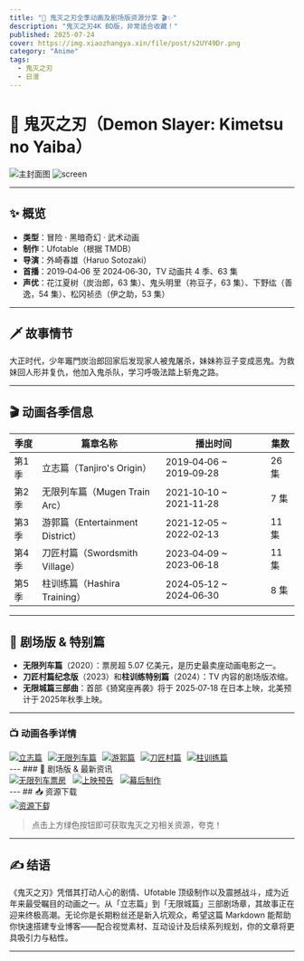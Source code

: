 ```yaml
---
title: "🎉 鬼灭之刃全季动画及剧场版资源分享 🎬✨"
description: "鬼灭之刃4K BD版，非常适合收藏！"
published: 2025-07-24
cover: https://img.xiaozhangya.xin/file/post/s2UY49Dr.png
category: "Anime"
tags:
  - 鬼灭之刃
  - 日漫
---
```


# 🎴 鬼灭之刃（Demon Slayer: Kimetsu no Yaiba）

![主封面图](https://img.xiaozhangya.xin/file/post/s2UY49Dr.png)
![screen](https://img.xiaozhangya.xin/file/post/g0v0YdKW.png)

---
## ✨ 概览
- **类型**：冒险 · 黑暗奇幻 · 武术动画  
- **制作**：Ufotable（根据 TMDB）  
- **导演**：外崎春雄（Haruo Sotozaki）  
- **首播**：2019‑04‑06 至 2024‑06‑30，TV 动画共 4 季、63 集  
- **声优**：花江夏树（炭治郎，63 集）、鬼头明里（祢豆子，63 集）、下野纮（善逸，54 集）、松冈祯丞（伊之助，53 集）
---
## 🗡 故事情节

大正时代，少年竈門炭治郎回家后发现家人被鬼屠杀，妹妹祢豆子变成恶鬼。为救妹回人形并复仇，他加入鬼杀队，学习呼吸法踏上斩鬼之路。

---

## 🎬 动画各季信息

| **季度**   | **篇章名称**                         | **播出时间**                   | **集数** |
|--------|----------------------------------|----------------------------|------|
| 第1季  | 立志篇（Tanjiro's Origin）       | 2019‑04‑06 ~ 2019‑09‑28     | 26 集 |
| 第2季| 无限列车篇（Mugen Train Arc）    | 2021‑10‑10 ~ 2021‑11‑28     | 7 集 |
| 第3季| 游郭篇（Entertainment District）| 2021‑12‑05 ~ 2022‑02‑13     | 11 集 |
| 第4季  | 刀匠村篇（Swordsmith Village）   | 2023‑04‑09 ~ 2023‑06‑18     | 11 集 |
| 第5季  | 柱训练篇（Hashira Training）      | 2024‑05‑12 ~ 2024‑06‑30     | 8 集 |
---
## 🎥 剧场版 & 特别篇

- **无限列车篇**（2020）：票房超 5.07 亿美元，是历史最卖座动画电影之一。  
- **刀匠村篇纪念版**（2023）和**柱训练特别篇**（2024）：TV 内容的剧场版浓缩。  
- **无限城篇三部曲**：首部《猗窝座再袭》将于 2025‑07‑18 在日本上映，北美预计于 2025年秋季上映。
---
### 📺 动画各季详情

<div style="display:flex; gap:10px; flex-wrap:wrap;">
  <a href="https://www.themoviedb.org/tv/85937/season/1?language=zh-CN" target="_blank">
    <img src="https://img.shields.io/badge/%E7%AB%8B%E5%BF%97%E7%AF%87-TMDB-blue?style=for-the-badge&logo=themoviedb" alt="立志篇" />
  </a>
  <a href="https://www.themoviedb.org/tv/85937/season/2?language=zh-CN" target="_blank">
    <img src="https://img.shields.io/badge/%E6%97%A0%E9%99%90%E5%88%97%E8%BD%A6%E7%AF%87-TMDB-brightgreen?style=for-the-badge&logo=themoviedb" alt="无限列车篇" />
  </a>
  <a href="https://www.themoviedb.org/tv/85937/season/3?language=zh-CN" target="_blank">
    <img src="https://img.shields.io/badge/%E6%B8%B8%E9%83%AD%E7%AF%87-TMDB-orange?style=for-the-badge&logo=themoviedb" alt="游郭篇" />
  </a>
  <a href="https://www.themoviedb.org/tv/85937/season/4?language=zh-CN" target="_blank">
    <img src="https://img.shields.io/badge/%E5%88%80%E5%8C%A0%E6%9D%91%E7%AF%87-TMDB-red?style=for-the-badge&logo=themoviedb" alt="刀匠村篇" />
  </a>
  <a href="https://www.themoviedb.org/tv/85937/season/5?language=zh-CN" target="_blank">
    <img src="https://img.shields.io/badge/%E6%9F%B1%E8%AE%AD%E7%BB%83%E7%AF%87-TMDB-yellow?style=for-the-badge&logo=themoviedb" alt="柱训练篇" />
  </a>
</div>
---
### 🎥 剧场版 & 最新资讯

<div style="display:flex; gap:12px; flex-wrap: wrap; align-items: center;">
  <a href="https://zh.wikipedia.org/wiki/%E9%AC%BC%E6%BB%85%E4%B9%8B%E5%88%83%E5%8A%87%E5%A0%B4%E7%89%88_%E7%84%A1%E9%99%90%E5%88%97%E8%BB%8A%E7%AF%87#%E7%A5%A8%E6%88%BF" target="_blank" rel="noopener noreferrer">
    <img src="https://img.shields.io/badge/%E7%A5%A8%E6%88%BF%E6%95%B0%E6%8D%AE-BoxOfficeMojo-blue?style=for-the-badge&logo=boxofficemojo" alt="无限列车票房" />
  </a>
  <a href="https://youtu.be/ZfIXXgqxVn8?si=v8lN_LiVlMJv0NCC" target="_blank" rel="noopener noreferrer">
    <img src="https://img.shields.io/badge/%E4%B8%8A%E6%98%A0%E9%A2%84%E5%91%8A-YouTube-red?style=for-the-badge&logo=youtube" alt="上映预告" />
  </a>
  <a href="https://www.ufotable.com/works/demonslayer" target="_blank" rel="noopener noreferrer">
    <img src="https://img.shields.io/badge/%E5%B9%95%E5%90%8E%E5%88%B6%E4%BD%9C-Ufotable-9cf?style=for-the-badge&logo=artstation" alt="幕后制作" />
  </a>
</div>
---
## 📥 资源下载

<div>
<a href="https://pan.quark.cn/s/cf0cf7409bd9" target="_blank" style="display:inline-block; margin-right:5px;">
  <img
    src="https://img.shields.io/badge/资源下载-夸克网盘-4CAF50?style=for-the-badge"
    alt="资源下载"
    style="border-radius:12px;" />
</a> 
</div>

> 点击上方绿色按钮即可获取鬼灭之刃相关资源，夸克！
---
## ✍️ 结语  

《鬼灭之刃》凭借其打动人心的剧情、Ufotable 顶级制作以及震撼战斗，成为近年来最受瞩目的动画之一。从「立志篇」到「无限城篇」三部剧场章，其故事正在迎来终极高潮。无论你是长期粉丝还是新入坑观众，希望这篇 Markdown 能帮助你快速搭建专业博客——配合视觉素材、互动设计及后续系列规划，你的文章将更具吸引力与粘性。

---

